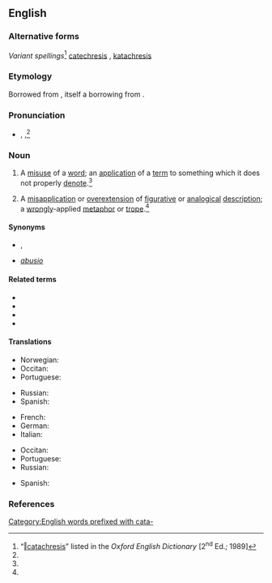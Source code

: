 ==English==
{{wikipedia}}

===Alternative forms===
''Variant spellings''<ref name="OED">“[http://dictionary.oed.com/cgi/entry/50034338 ‖catachresis]” listed in the ''Oxford English Dictionary'' [2<sup>nd</sup> Ed.; 1989]</ref> [[catechresis]] {{qualifier|17 <sup>th</sup> century, obsolete, now a misspelling}}, [[katachresis]] {{qualifier|17 <sup>th</sup> century}}

===Etymology===
Borrowed from {{bor|en|la|catachrēsis}}, itself a borrowing from {{der|en|grc|κατάχρησις||misuse (of a word)}}.

===Pronunciation===
* {{a|RP}} {{enPR|kătəkrēʹsĭs}}, {{IPA|/kætəˈkɹiːsɪs/|lang=en}},<ref name="OED"/>

===Noun===
{{en-noun|catachreses}}

# A [[misuse]] of a [[word]]; an [[application]] of a [[term]] to something which it does not properly [[denote]].<ref name="OED"/>
# {{lb|en|rhetoric}} A [[misapplication]] or [[overextension]] of [[figurative]] or [[analogical]] [[description]]; a [[wrong]]ly-applied [[metaphor]] or [[trope]].<ref name="OED"/>

====Synonyms====
* {{sense|misuse of a word}} {{l|en|misnomer}}, {{l|en|malapropism}}
* {{sense|(rhetoric) bad metaphor or trope}} ''[[abusio]]''

====Related terms====
* {{l|en|catachresized}}
* {{l|en|catachrestic}}
* {{l|en|catachrestical}}
* {{l|en|catachrestically}}

====Translations====
{{trans-top|misuse of a word}}
* Norwegian: {{t|no|katakrese|m}}
* Occitan: {{t|oc|catacrèsi|f}}
* Portuguese: {{t+|pt|catacrese|f}}
{{trans-mid}}
* Russian: {{t+|ru|катахре́за|f}}
* Spanish: {{t|es|[[impropiedad]] [[léxica]]|f}}
{{trans-bottom}}

{{trans-top|(''rhetoric'') bad metaphor or trope}}
* French: {{t+|fr|catachrèse|f}}
* German: {{t|de|Katachrese|f}}
* Italian: {{t+|it|catacresi|f}}
{{trans-mid}}
* Occitan: {{t|oc|catacrèsi|f}}
* Portuguese: {{t+|pt|catacrese|f}}
* Russian: {{t+|ru|катахре́за|f}}
{{trans-bottom}}

{{trans-top|(''rhetoric'') forced metaphor}}
* Spanish: {{t+|es|catacresis|f}}
{{trans-mid}}
{{trans-bottom}}

===References===
<references/>

[[Category:English words prefixed with cata-]]